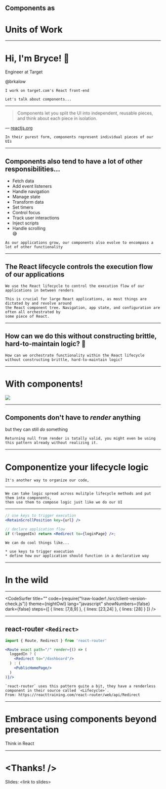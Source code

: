 


## Components as
# Units of Work

---


# Hi, I'm Bryce! 👋

Engineer at Target

@brkalow

```notes
I work on target.com's React front-end

Let's talk about components...
```

---


> Components let you split the UI into independent, reusable pieces, and think about each piece in isolation.

— [reactjs.org](https://reactjs.org/docs/components-and-props.html)


```notes
In their purest form, components represent individual pieces of our UIs
```

---


## Components also tend to have a lot of other responsibilities...

<ul>
  <Appear>
    <li>Fetch data</li>
    <li>Add event listeners</li>
    <li>Handle navigation</li>
    <li>Manage state</li>
    <li>Transform data</li>
    <li>Set timers</li>
    <li>Control focus</li>
    <li>Track user interactions</li>
    <li>Inject scripts</li>
    <li>Handle scrolling</li>
    <div><span style={{ transform: 'rotate(45deg) perspective(0)', display: 'block', position: 'absolute', top: '50%', right: '30%', fontSize: '5em' }}>😅</span></div>
  </Appear>
</ul>

```notes
As our applications grow, our components also evolve to encompass a lot of other functionality
```

---


## The React lifecycle controls the execution flow of our applications

```notes
We use the React lifecycle to control the execution flow of our applications in between renders

This is crucial for large React applications, as most things are dictated by and revolve around
the React component tree. Navigation, app state, and configuration are often all orchestrated by
some piece of React.
```

---


## How can we do this without constructing brittle, hard-to-maintain logic? 🤔

```notes
How can we orchestrate functionality within the React lifecycle without constructing brittle, hard-to-maintain logic?
```

---


# With components!

![](assets/fallon-nice.gif)

---


## Components don't have to _render_ anything
but they can still _do_ something


```notes
Returning null from render is totally valid, you might even be using this pattern already without realizing it.
```

---


# Componentize your lifecycle logic

```notes
It's another way to organize our code, 
```

---


<Diagram />

```notes
We can take logic spread across mulitple lifecycle methods and put them into components,
then use them to compose logic just like we do our UI
```

---


```jsx
// use keys to trigger execution
<RetainScrollPosition key={url} />
```

```jsx
// declare application flow
if (!loggedIn) return <Redirect to={loginPage} />;
```

```notes
We can do cool things like...

* use keys to trigger execution
* define how our application should function in a declarative way
```

---


# In the wild

---


<CodeSurfer
  title="<ClientVersionCheck>"
  code={require("!raw-loader!./src/client-version-check.js")}
  theme={nightOwl}
  lang="javascript"
  showNumbers={false}
  dark={false}
  steps={[
    { lines: [7,8,9] },
    { lines: [23,24] },
    { lines: [28] }
  ]}
/>

---


## react-router `<Redirect>`

```jsx
import { Route, Redirect } from 'react-router'

<Route exact path="/" render={() => (
  loggedIn ? (
    <Redirect to="/dashboard"/>
  ) : (
    <PublicHomePage/>
  )
)}/>
```

```notes
`react-router` uses this pattern quite a bit, they have a renderless component in their source called `<Lifecycle>`.
From: https://reacttraining.com/react-router/web/api/Redirect
```

---


# Embrace using components beyond presentation
Think in React

---


# <Thanks! />

Slides: \<link to slides\>
